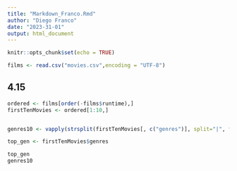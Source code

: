 ```yaml
---
title: "Markdown_Franco.Rmd"
author: "Diego Franco"
date: "2023-31-01"
output: html_document
---
```


```r
knitr::opts_chunk$set(echo = TRUE)
```
```r
films <- read.csv("movies.csv",encoding = "UTF-8")
```

## 4.15

```r
ordered <- films[order(-films$runtime),]
firstTenMovies <- ordered[1:10,]


genres10 <- vapply(strsplit(firstTenMovies[, c("genres")], split="|", fixed = T), '[', 1, FUN.VALUE = character(1))

top_gen <- firstTenMovies$genres

top_gen
genres10


```


